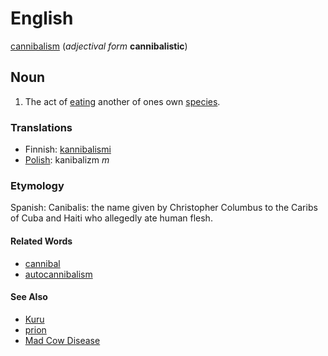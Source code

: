 =English=
[[cannibalism]] (''adjectival form'' '''cannibalistic''')

==Noun==

#The act of [[eat]]ing another of ones own [[species]].


===Translations===
*Finnish: [[kannibalismi]]
*[[Polish]]: kanibalizm ''m''

===Etymology===

Spanish: Canibalis: the name given by Christopher Columbus to the Caribs of Cuba and Haiti who allegedly ate human flesh.


====Related Words====
*[[cannibal]]
*[[autocannibalism]]

====See Also====
*[[Kuru]]
*[[prion]]
*[[Mad Cow Disease]]